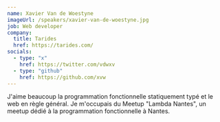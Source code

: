 ```yaml
---
name: Xavier Van de Woestyne
imageUrl: /speakers/xavier-van-de-woestyne.jpg
job: Web developer
company:
  title: Tarides
  href: https://tarides.com/
socials:
  - type: "x"
    href: https://twitter.com/vdwxv
  - type: "github"
    href: https://github.com/xvw
---
```


J'aime beaucoup la programmation fonctionnelle statiquement typé et le web en règle général. Je m'occupais du Meetup "Lambda Nantes", un meetup dédié à la
programmation fonctionnelle à Nantes.
